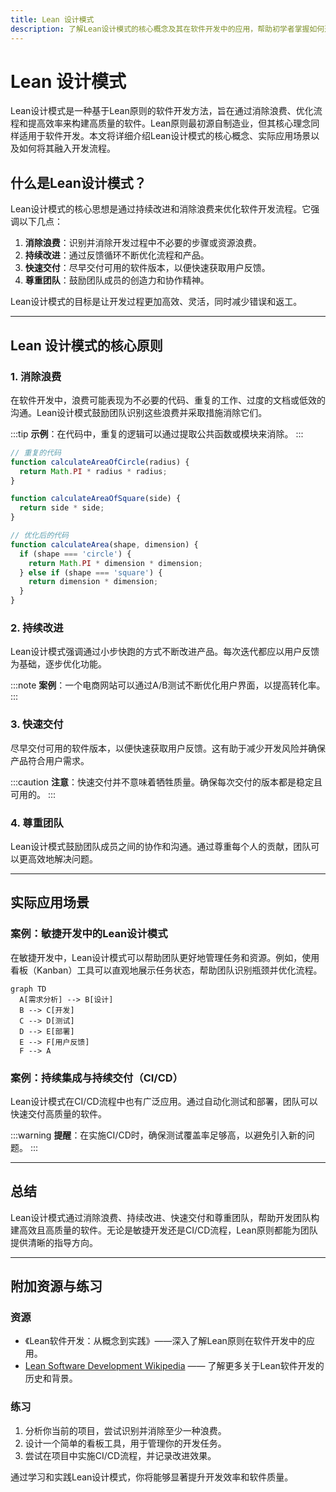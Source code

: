 ```yaml
---
title: Lean 设计模式
description: 了解Lean设计模式的核心概念及其在软件开发中的应用，帮助初学者掌握如何通过Lean原则优化开发流程。
---
```


# Lean 设计模式

Lean设计模式是一种基于Lean原则的软件开发方法，旨在通过消除浪费、优化流程和提高效率来构建高质量的软件。Lean原则最初源自制造业，但其核心理念同样适用于软件开发。本文将详细介绍Lean设计模式的核心概念、实际应用场景以及如何将其融入开发流程。

## 什么是Lean设计模式？

Lean设计模式的核心思想是通过持续改进和消除浪费来优化软件开发流程。它强调以下几点：

1. **消除浪费**：识别并消除开发过程中不必要的步骤或资源浪费。
2. **持续改进**：通过反馈循环不断优化流程和产品。
3. **快速交付**：尽早交付可用的软件版本，以便快速获取用户反馈。
4. **尊重团队**：鼓励团队成员的创造力和协作精神。

Lean设计模式的目标是让开发过程更加高效、灵活，同时减少错误和返工。

---

## Lean 设计模式的核心原则

### 1. 消除浪费
在软件开发中，浪费可能表现为不必要的代码、重复的工作、过度的文档或低效的沟通。Lean设计模式鼓励团队识别这些浪费并采取措施消除它们。

:::tip
**示例**：在代码中，重复的逻辑可以通过提取公共函数或模块来消除。
:::

```javascript
// 重复的代码
function calculateAreaOfCircle(radius) {
  return Math.PI * radius * radius;
}

function calculateAreaOfSquare(side) {
  return side * side;
}

// 优化后的代码
function calculateArea(shape, dimension) {
  if (shape === 'circle') {
    return Math.PI * dimension * dimension;
  } else if (shape === 'square') {
    return dimension * dimension;
  }
}
```

### 2. 持续改进
Lean设计模式强调通过小步快跑的方式不断改进产品。每次迭代都应以用户反馈为基础，逐步优化功能。

:::note
**案例**：一个电商网站可以通过A/B测试不断优化用户界面，以提高转化率。
:::

### 3. 快速交付
尽早交付可用的软件版本，以便快速获取用户反馈。这有助于减少开发风险并确保产品符合用户需求。

:::caution
**注意**：快速交付并不意味着牺牲质量。确保每次交付的版本都是稳定且可用的。
:::

### 4. 尊重团队
Lean设计模式鼓励团队成员之间的协作和沟通。通过尊重每个人的贡献，团队可以更高效地解决问题。

---

## 实际应用场景

### 案例：敏捷开发中的Lean设计模式
在敏捷开发中，Lean设计模式可以帮助团队更好地管理任务和资源。例如，使用看板（Kanban）工具可以直观地展示任务状态，帮助团队识别瓶颈并优化流程。

```mermaid
graph TD
  A[需求分析] --> B[设计]
  B --> C[开发]
  C --> D[测试]
  D --> E[部署]
  E --> F[用户反馈]
  F --> A
```

### 案例：持续集成与持续交付（CI/CD）
Lean设计模式在CI/CD流程中也有广泛应用。通过自动化测试和部署，团队可以快速交付高质量的软件。

:::warning
**提醒**：在实施CI/CD时，确保测试覆盖率足够高，以避免引入新的问题。
:::

---

## 总结

Lean设计模式通过消除浪费、持续改进、快速交付和尊重团队，帮助开发团队构建高效且高质量的软件。无论是敏捷开发还是CI/CD流程，Lean原则都能为团队提供清晰的指导方向。

---

## 附加资源与练习

### 资源
- 《Lean软件开发：从概念到实践》——深入了解Lean原则在软件开发中的应用。
- [Lean Software Development Wikipedia](https://en.wikipedia.org/wiki/Lean_software_development) —— 了解更多关于Lean软件开发的历史和背景。

### 练习
1. 分析你当前的项目，尝试识别并消除至少一种浪费。
2. 设计一个简单的看板工具，用于管理你的开发任务。
3. 尝试在项目中实施CI/CD流程，并记录改进效果。

通过学习和实践Lean设计模式，你将能够显著提升开发效率和软件质量。